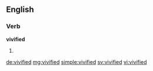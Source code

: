 ==English==

===Verb===
'''vivified'''

# {{en-past of|vivify}}

[[de:vivified]]
[[mg:vivified]]
[[simple:vivified]]
[[sv:vivified]]
[[vi:vivified]]